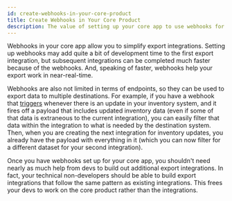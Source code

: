 ```yaml
---
id: create-webhooks-in-your-core-product
title: Create Webhooks in Your Core Product
description: The value of setting up your core app to use webhooks for outbound messaging.
---
```


Webhooks in your core app allow you to simplify export integrations. Setting up webhooks may add quite a bit of development time to the first export integration, but subsequent integrations can be completed much faster because of the webhooks. And, speaking of faster, webhooks help your export work in near-real-time.

Webhooks are also not limited in terms of endpoints, so they can be used to export data to multiple destinations. For example, if you have a webhook that [triggers](/docs/integration-triggers/#webhook-triggers) whenever there is an update in your inventory system, and it fires off a payload that includes updated inventory data (even if some of that data is extraneous to the current integration), you can easily filter that data within the integration to what is needed by the destination system. Then, when you are creating the next integration for inventory updates, you already have the payload with everything in it (which you can now filter for a different dataset for your second integration).

Once you have webhooks set up for your core app, you shouldn't need nearly as much help from devs to build out additional export integrations. In fact, your technical non-developers should be able to build export integrations that follow the same pattern as existing integrations. This frees your devs to work on the core product rather than the integrations.
